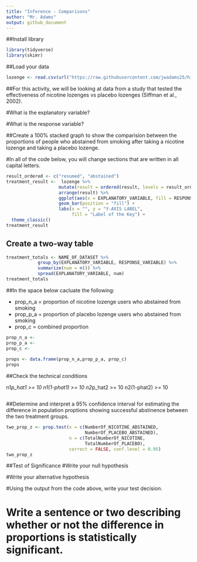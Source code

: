 ```yaml
---
title: "Inference - Comparisons"
author: "Mr. Adams"
output: github_document
---
```


##Install library 
```r
library(tidyverse)
library(skimr)
```

##Load your data

```r

lozenge <- read.csv(url("https://raw.githubusercontent.com/jwadams25/high_school_Rstats/master/lozenge.csv"))

```


##For this activity, we will be looking at data from a study that tested the effectiveness of nicotine lozenges vs placebo lozenges (Siffman et al., 2002). 

#What is the explanatory variable?

#What is the response variable?

##Create a 100% stacked graph to show the comparision between the proportions of people who abstained from smoking after taking a nicotine lozenge and taking a placebo lozenge.

#In all of the code below, you will change sections that are written in all capital letters. 

```r
result_ordered <- c("resumed", "abstained")
treatment_result <-  lozenge %>%
                    mutate(result = ordered(result, levels = result_ordered)) %>% 
                    arrange(result) %>%
                    ggplot(aes(x = EXPLANATORY_VARIABLE, fill = RESPONSE_VARIABLE)) +
                    geom_bar(position = "fill") +
                    labs(x = "", y = "Y-AXIS LABEL", 
                         fill = "Label of the Key") +
  theme_classic()
treatment_result
```

## Create a two-way table 

```r
treatment_totals <- NAME_OF_DATASET %>%
            group_by(EXPLANATORY_VARIABLE, RESPONSE_VARIABLE) %>%
            summarize(num = n()) %>%
            spread(EXPLANATORY_VARIABLE, num)
treatment_totals
```

##In the space below cacluate the following:

- prop_n_a = proportion of nicotine lozenge users who abstained from smoking
- prop_p_a = proportion of placebo lozenge users who abstained from smoking
- prop_c = combined proportion 

```r
prop_n_a <- 
prop_p_a <- 
prop_c <- 
  
props <- data.frame(prop_n_a,prop_p_a, prop_c)
props
```

##Check the technical conditions


n1*p_hat1 >= 10
n1(1-phat1) >= 10 
n2*p_hat2 >= 10
n2(1-phat2) >= 10 

```r

```

##Determine and interpret a 95% confidence interval for estimating the difference in population proptions showing successful abstinence between the two treatment groups. 

```r
two_prop_z <- prop.test(x = c(NumberOf_NICOTINE_ABSTAINED, 
                              NumberOf_PLACEBO_ABSTAINED), 
                        n = c(TotalNumberOf_NICOTINE, 
                              TotalNumberOf_PLACEBO), 
                        correct = FALSE, conf.level = 0.95)
two_prop_z
```

##Test of Significance 
#Write your null hypothesis


#Write your alternative hypothesis


#Using the output from the code above, write your test decision. 



# Write a sentence or two describing whether or not the difference in proportions is statistically significant. 



